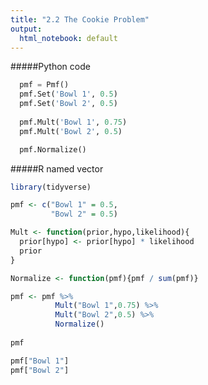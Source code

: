 ```yaml
---
title: "2.2 The Cookie Problem"
output:
  html_notebook: default
---
```


#####Python code
```python
  pmf = Pmf()
  pmf.Set('Bowl 1', 0.5)
  pmf.Set('Bowl 2', 0.5)
  
  pmf.Mult('Bowl 1', 0.75)
  pmf.Mult('Bowl 2', 0.5)

  pmf.Normalize()
```



#####R named vector
```r
library(tidyverse)

pmf <- c("Bowl 1" = 0.5,
         "Bowl 2" = 0.5)

Mult <- function(prior,hypo,likelihood){
  prior[hypo] <- prior[hypo] * likelihood
  prior
}

Normalize <- function(pmf){pmf / sum(pmf)}

pmf <- pmf %>%
          Mult("Bowl 1",0.75) %>%
          Mult("Bowl 2",0.5) %>%
          Normalize()
    
pmf

pmf["Bowl 1"]
pmf["Bowl 2"]

```

